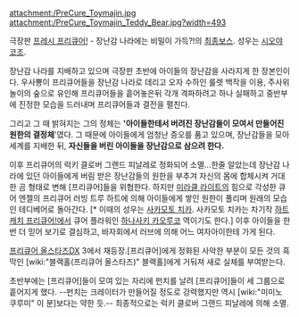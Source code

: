 attachment:/PreCure_Toymajin.jpg
attachment:/PreCure_Toymajin_Teddy_Bear.jpg?width=493

극장판 [[프레시 프리큐어!]] - 장난감 나라에는 비밀이 가득?!의 [[극장판 최종보스|최종보스]]. 성우는 [[시오야 코조]].

장난감 나라를 지배하고 있으며 극장판 초반에 아이들의 장난감을 사라지게 한 장본인이다. 우사뿅이 프리큐어들을 장난감 나라로 데리고 오자 수하인 룰렛 백작을 이용, 주사위 놀이의 숲으로 유인해 프리큐어들을 흩어놓은뒤 각개 격파하려고 하나 실패하고 중반부에 진정한 모습을 드러내며 프리큐어들과 결전을 펼친다.

그리고 그 때 밝혀지는 그의 정체는 ''''아이들한테서 버려진 장난감들이 모여서 만들어진 원한의 결정체''''였다. 그 때문에 아이들에게 엄청난 증오를 품고 있으며, 장난감들을 모아 세계를 지배한 뒤, '''자신들을 버린 아이들을 장난감으로 삼으려 한다.'''

이후 프리큐어의 럭키 클로버 그랜드 피날레로 정화되어 소멸...한줄 알았는데 장난감 나라에 있던 아이들에게 버림 받은 장난감들의 원한을 부추겨 자신의 몸에 합체시켜 거대한 곰 형태로 변해 [프리큐어]들을 위협한다. 하지만 [[미라클 라이트]]의 힘으로 각성한 큐어 엔젤의 프리큐어 러빙 트루 하트에 의해 아이들에게 쌓인 원한이 풀리며 원래의 모습인 테디베어로 돌아간다. [* 이때의 성우는 [[사카모토 치카]]. 사카모토 치카는 차기작 [[하트 캐치 프리큐어!]]에서 큐어 플라워인 [[하나사키 카오루코]] 역이기도 한다.] 이후 아이들을 한번 더 믿어 보기로 결심하고, 바자회에서 러브에 의해 어느 여자아이한테 가게 된다.

[[프리큐어 올스타즈]]DX 3에서 재등장.[프리큐어]에게 정화된 사악한 부분이 모든 것의 흑막인 [wiki:"블랙홀(프리큐어 올스타즈)" 블랙홀]에게 거둬져 새로 실체를 부여받는다.

초반부에는 [프리큐어]들이 모여 있는 자리에 펀치를 날려 [프리큐어]들이 세 그룹으로 흩어지게 했다. --펀치는 크레이터가 만들어질 정도로 강력했지만 역시 [wiki:"미미노 쿠루미" 이 분]보다는 약한 듯.-- 최종적으로는 럭키 클로버 그랜드 피날레에 의해 소멸.
